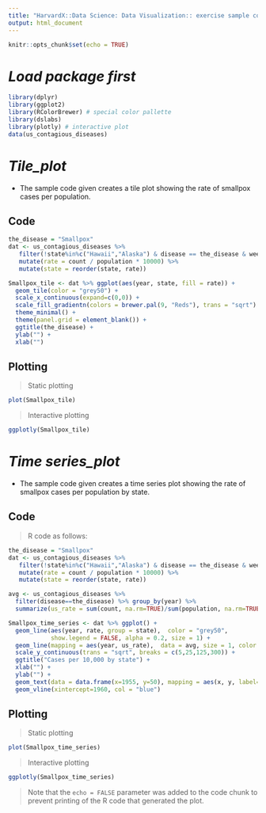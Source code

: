 ```yaml
---
title: "HarvardX::Data Science: Data Visualization:: exercise sample code"
output: html_document
---
```


```r
knitr::opts_chunk$set(echo = TRUE)
```

# *Load package first*

``` r
library(dplyr)
library(ggplot2)
library(RColorBrewer) # special color pallette
library(dslabs)
library(plotly) # interactive plot
data(us_contagious_diseases)

```

# *Tile_plot*

 - The sample code given creates a tile plot showing the rate of smallpox cases per population. 

## Code


```r
the_disease = "Smallpox"
dat <- us_contagious_diseases %>% 
   filter(!state%in%c("Hawaii","Alaska") & disease == the_disease & weeks_reporting >=10) %>% 
   mutate(rate = count / population * 10000) %>% 
   mutate(state = reorder(state, rate))

Smallpox_tile <- dat %>% ggplot(aes(year, state, fill = rate)) + 
  geom_tile(color = "grey50") + 
  scale_x_continuous(expand=c(0,0)) + 
  scale_fill_gradientn(colors = brewer.pal(9, "Reds"), trans = "sqrt") + 
  theme_minimal() + 
  theme(panel.grid = element_blank()) + 
  ggtitle(the_disease) + 
  ylab("") + 
  xlab("")
```

## Plotting

> Static plotting

```r
plot(Smallpox_tile)
```

> Interactive plotting

```r
ggplotly(Smallpox_tile)
```

# *Time series_plot*

- The sample code given creates a time series plot showing the rate of smallpox cases per population by state. 

## Code

> R code as follows:

```r
the_disease = "Smallpox"
dat <- us_contagious_diseases %>%
   filter(!state%in%c("Hawaii","Alaska") & disease == the_disease & weeks_reporting >= 10) %>%
   mutate(rate = count / population * 10000) %>%
   mutate(state = reorder(state, rate))

avg <- us_contagious_diseases %>%
  filter(disease==the_disease) %>% group_by(year) %>%
  summarize(us_rate = sum(count, na.rm=TRUE)/sum(population, na.rm=TRUE)*10000)

Smallpox_time_series <- dat %>% ggplot() +
  geom_line(aes(year, rate, group = state),  color = "grey50", 
            show.legend = FALSE, alpha = 0.2, size = 1) +
  geom_line(mapping = aes(year, us_rate),  data = avg, size = 1, color = "black") +
  scale_y_continuous(trans = "sqrt", breaks = c(5,25,125,300)) + 
  ggtitle("Cases per 10,000 by state") + 
  xlab("") + 
  ylab("") +
  geom_text(data = data.frame(x=1955, y=50), mapping = aes(x, y, label="US average"), color="black") + 
  geom_vline(xintercept=1960, col = "blue")
```

## Plotting

> Static plotting

```r
plot(Smallpox_time_series)
```

> Interactive plotting

```r
ggplotly(Smallpox_time_series)
```


> Note that the `echo = FALSE` parameter was added to the code chunk to prevent printing of the R code that generated the plot.
